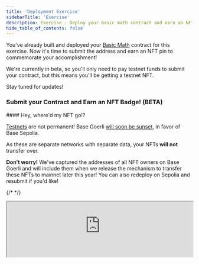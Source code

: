 ```yaml
---
title: 'Deployment Exercise'
sidebarTitle: 'Exercise'
description: Exercise - Deploy your basic math contract and earn an NFT.
hide_table_of_contents: false
---
```


You've already built and deployed your [Basic Math](/learn/contracts-and-basic-functions/basic-functions-exercise) contract for this exercise. Now it's time to submit the address and earn an NFT pin to commemorate your accomplishment!

<Warning>
We're currently in beta, so you'll only need to pay testnet funds to submit your contract, but this means you'll be getting a testnet NFT.

Stay tuned for updates!
</Warning>


### Submit your Contract and Earn an NFT Badge! (BETA)

<Note>
#### Hey, where'd my NFT go!?

[Testnets](/learn/deployment-to-testnet/test-networks) are not permanent! Base Goerli [will soon be sunset](https://base.mirror.xyz/kkz1-KFdUwl0n23PdyBRtnFewvO48_m-fZNzPMJehM4), in favor of Base Sepolia.

As these are separate networks with separate data, your NFTs **will not** transfer over.

**Don't worry!** We've captured the addresses of all NFT owners on Base Goerli and will include them when we release the mechanism to transfer these NFTs to mainnet later this year! You can also redeploy on Sepolia and resubmit if you'd like!
</Note>


{/* <CafeUnitTest nftNum={1}/> */}

<iframe
  src="https://684b5e62b1ff46bc5bf83966-aijszlfakk.chromatic.com/iframe.html?args=&id=components-cafeunittest--one&viewMode=story&dark=true&hero=true"
  width="100%"
  height="auto"
/>
